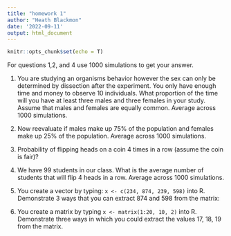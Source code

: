 ```yaml
---
title: "homework 1"
author: "Heath Blackmon"
date: '2022-09-11'
output: html_document
---
```


```r
knitr::opts_chunk$set(echo = T)
```

For questions 1,2, and 4 use 1000 simulations to get your answer.

1) You are studying an organisms behavior however the sex can only be determined by dissection after the experiment. You only have enough time and money to observe 10 individuals. What proportion of the time will you have at least three males and three females in your study. Assume that males and females are equally common. Average across 1000 simulations.

2) Now reevaluate if males make up 75% of the population and females make up 25% of the population. Average across 1000 simulations.

3) Probability of flipping heads on a coin 4 times in a row (assume the coin is fair)?

4) We have 99 students in our class. What is the average number of students that will flip 4 heads in a row. Average across 1000 simulations.

5) You create a vector by typing: `x <- c(234, 874, 239, 598)` into R. Demonstrate 3 ways that you can extract 874 and 598 from the matrix:

6) You create a matrix by typing `x <- matrix(1:20, 10, 2)` into R.
Demonstrate three ways in which you could extract the values 17, 18, 19 from the matrix.




